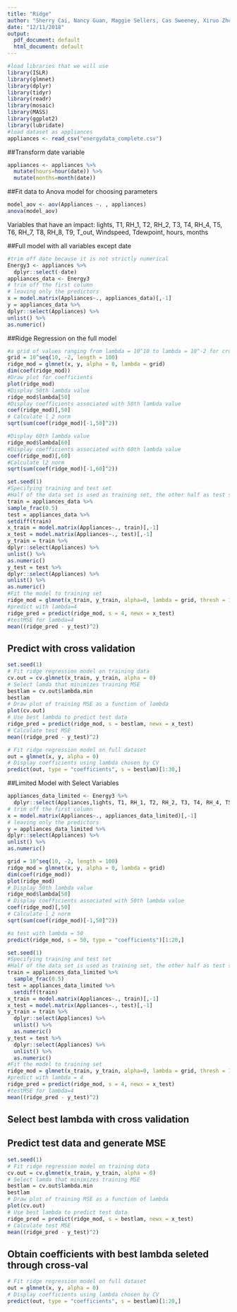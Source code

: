 ```yaml
---
title: "Ridge"
author: "Sherry Cai, Nancy Guan, Maggie Sellers, Cas Sweeney, Xiruo Zheng"
date: "12/11/2018"
output:
  pdf_document: default
  html_document: default
---
```


```r
#load libraries that we will use
library(ISLR)
library(glmnet)
library(dplyr)
library(tidyr)
library(readr)
library(mosaic)
library(MASS)
library(ggplot2)
library(lubridate)
#load dataset as appliances
appliances <- read_csv("energydata_complete.csv")
```

##Transform date variable

```r
appliances <- appliances %>%
  mutate(hours=hour(date)) %>%
  mutate(months=month(date))
```

##Fit data to Anova model for choosing parameters

```r
model_aov <- aov(Appliances ~. , appliances)
anova(model_aov)
```

Variables that have an impact:
lights, T1, RH_1, T2, RH_2, T3, T4, RH_4, T5, T6, RH_7, T8, RH_8, T9, T_out, Windspeed, Tdewpoint, hours, months

##Full model with all variables except date

```r
#trim off date because it is not strictly numerical
Energy3 <- appliances %>%
  dplyr::select(-date)
appliances_data <- Energy3
# trim off the first column
# leaving only the predictors
x = model.matrix(Appliances~., appliances_data)[,-1] 
y = appliances_data %>%
dplyr::select(Appliances) %>%
unlist() %>%
as.numeric()
```

##Ridge Regression on the full model

```r
#a grid of values ranging from lambda = 10^10 to lambda = 10^-2 for cross-val
grid = 10^seq(10, -2, length = 100)
ridge_mod = glmnet(x, y, alpha = 0, lambda = grid)
dim(coef(ridge_mod))
#Draw plot for coefficients
plot(ridge_mod) 
#Display 50th lambda value
ridge_mod$lambda[50] 
#Display coefficients associated with 50th lambda value
coef(ridge_mod)[,50] 
# Calculate l_2 norm
sqrt(sum(coef(ridge_mod)[-1,50]^2)) 
```

```r
#Display 60th lambda value
ridge_mod$lambda[60] 
#Display coefficients associated with 60th lambda value
coef(ridge_mod)[,60] 
#Calculate l2 norm
sqrt(sum(coef(ridge_mod)[-1,60]^2)) 
```



```r
set.seed(1)
#Specifying training and test set
#Half of the data set is used as training set, the other half as test set
train = appliances_data %>%
sample_frac(0.5)
test = appliances_data %>%
setdiff(train)
x_train = model.matrix(Appliances~., train)[,-1]
x_test = model.matrix(Appliances~., test)[,-1]
y_train = train %>%
dplyr::select(Appliances) %>%
unlist() %>%
as.numeric()
y_test = test %>%
dplyr::select(Appliances) %>%
unlist() %>%
as.numeric()
#Fit the model to training set
ridge_mod = glmnet(x_train, y_train, alpha=0, lambda = grid, thresh = 1e-12)
#predict with lambda=4
ridge_pred = predict(ridge_mod, s = 4, newx = x_test)
#testMSE for lambda=4
mean((ridge_pred - y_test)^2)  
```


## Predict with cross validation

```r
set.seed(1)
# Fit ridge regression model on training data
cv.out = cv.glmnet(x_train, y_train, alpha = 0)
# Select lamda that minimizes training MSE
bestlam = cv.out$lambda.min
bestlam
# Draw plot of training MSE as a function of lambda
plot(cv.out) 
# Use best lambda to predict test data
ridge_pred = predict(ridge_mod, s = bestlam, newx = x_test)
# Calculate test MSE
mean((ridge_pred - y_test)^2) 
```

```r
# Fit ridge regression model on full dataset
out = glmnet(x, y, alpha = 0) 
# Display coefficients using lambda chosen by CV
predict(out, type = "coefficients", s = bestlam)[1:30,]
```


##Limited Model with Select Variables

```r
appliances_data_limited <- Energy3 %>%
  dplyr::select(Appliances,lights, T1, RH_1, T2, RH_2, T3, T4, RH_4, T5, T6, RH_7, T8, RH_8, T9, T_out, Windspeed, Tdewpoint, hours, months)
# trim off the first column
x = model.matrix(Appliances~., appliances_data_limited)[,-1] 
# leaving only the predictors
y = appliances_data_limited %>%
dplyr::select(Appliances) %>%
unlist() %>%
as.numeric()
```

```r
grid = 10^seq(10, -2, length = 100)
ridge_mod = glmnet(x, y, alpha = 0, lambda = grid)
dim(coef(ridge_mod))
plot(ridge_mod) 
# Display 50th lambda value
ridge_mod$lambda[50] 
# Display coefficients associated with 50th lambda value
coef(ridge_mod)[,50] 
# Calculate l_2 norm
sqrt(sum(coef(ridge_mod)[-1,50]^2)) 
```



```r
#a test with lambda = 50
predict(ridge_mod, s = 50, type = "coefficients")[1:20,]
```

```r
set.seed(1)
#Specifying training and test set
#Half of the data set is used as training set, the other half as test set
train = appliances_data_limited %>%
  sample_frac(0.5)
test = appliances_data_limited %>%
  setdiff(train)
x_train = model.matrix(Appliances~., train)[,-1]
x_test = model.matrix(Appliances~., test)[,-1]
y_train = train %>%
  dplyr::select(Appliances) %>%
  unlist() %>%
  as.numeric()
y_test = test %>%
  dplyr::select(Appliances) %>%
  unlist() %>%
  as.numeric()
#Fit the model to training set
ridge_mod = glmnet(x_train, y_train, alpha=0, lambda = grid, thresh = 1e-12)
#predict with lambda = 4
ridge_pred = predict(ridge_mod, s = 4, newx = x_test)
#testMSE for lambda=4
mean((ridge_pred - y_test)^2)  
```

## Select best lambda with cross validation

## Predict test data and generate MSE

```r
set.seed(1)
# Fit ridge regression model on training data
cv.out = cv.glmnet(x_train, y_train, alpha = 0)
# Select lamda that minimizes training MSE
bestlam = cv.out$lambda.min
bestlam
# Draw plot of training MSE as a function of lambda
plot(cv.out) 
# Use best lambda to predict test data
ridge_pred = predict(ridge_mod, s = bestlam, newx = x_test)
# Calculate test MSE
mean((ridge_pred - y_test)^2) 
```

## Obtain coefficients with best lambda seleted through cross-val

```r
# Fit ridge regression model on full dataset
out = glmnet(x, y, alpha = 0) 
# Display coefficients using lambda chosen by CV
predict(out, type = "coefficients", s = bestlam)[1:20,]
```